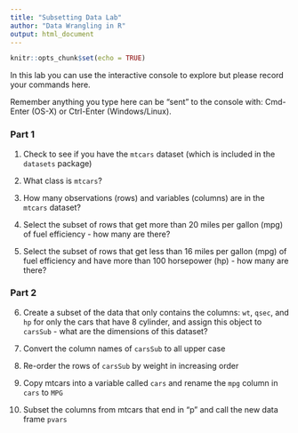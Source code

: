 ```yaml
---
title: "Subsetting Data Lab"
author: "Data Wrangling in R"
output: html_document
---
```


```r
knitr::opts_chunk$set(echo = TRUE)
```

In this lab you can use the interactive console to explore but please record your commands here.  

Remember anything you type here can be "sent" to the console with: Cmd-Enter (OS-X) or Ctrl-Enter (Windows/Linux).

### Part 1

1. Check to see if you have the `mtcars` dataset (which is included in the `datasets` package)

2. What class is `mtcars`?

3. How many observations (rows) and variables (columns) are in the `mtcars` dataset?

4. Select the subset of rows that get more than 20 miles per gallon (mpg) of fuel efficiency - how many are there?

5. Select the subset of rows that get less than 16 miles per gallon (mpg) of fuel efficiency and have more than 100 horsepower (hp) - how many are there?

### Part 2

6. Create a subset of the data that only contains the columns: `wt`, `qsec`, and `hp` for only the cars that have 8 cylinder, and assign this object to `carsSub` - what are the dimensions of this dataset?

7. Convert the column names of `carsSub` to all upper case

8. Re-order the rows of `carsSub` by weight in increasing order

9. Copy mtcars into a variable called `cars` and rename the `mpg` column in `cars` to `MPG`

10. Subset the columns from mtcars that end in "p" and call the new data frame `pvars`

